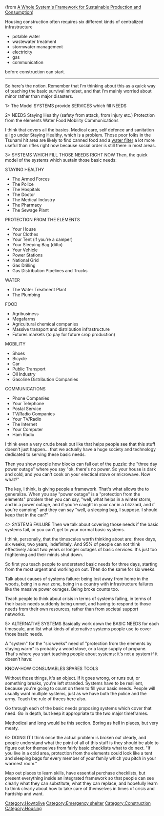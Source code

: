 (from [http://www.mst.dk/udgiv/publications/2003/87-7972-614-3/html/kap04_eng.htm#4.3 A Whole System's Framework for Sustainable Production and Consumption])

Housing construction often requires six different kinds of centralized infrastructure
*potable water
*wastewater treatment
*stormwater management
*electricity
*gas
*communication
before construction can start.

--------------

So here's the notion. Remember that I'm thinking about this as a quick way of teaching the basic survival mindset, and that I'm mainly worried about minor rather than major disasters. 

1> The Model 
SYSTEMS provide SERVICES which fill NEEDS 


2> NEEDS 
Staying Healthy (safety from attack, from injury etc.) 
Protection from the elements 
Water 
Food 
Mobility 
Communications 

I think that covers all the basics. Medical care, self defence and sanitation all go under Staying Healthy, which is a problem. Those poor folks in the Tsunami hit area are likely to find canned food and a [[water filter]] a lot more useful than rifles right now because social order is still there in most areas. 


3> SYSTEMS WHICH FILL THOSE NEEDS RIGHT NOW 
Then, the quick model of the systems which sustain those basic needs: 

STAYING HEALTHY 
* The Armed Forces 
* The Police 
* The Hospitals 
* The Doctor 
* The Medical Industry 
* The Pharmacy 
* The Sewage Plant 

PROTECTION FROM THE ELEMENTS 
* Your House 
* Your Clothes 
* Your Tent (if you're a camper) 
* Your Sleeping Bag (ditto) 
* Your Vehicle 
* Power Stations 
* National Grid 
* Gas Drilling 
* Gas Distribution Pipelines and Trucks 

WATER 
* The Water Treatment Plant 
* The Plumbing 

FOOD 
* Agribusiness 
* Megafarms 
* Agricultural chemical companies 
* Massive transport and distribution infrastructure 
* Futures markets (to pay for future crop production) 

MOBILITY 
* Shoes 
* Bicycle 
* Car 
* Public Transport 
* Oil Industry 
* Gasoline Distribution Companies 

COMMUNICATIONS 
* Phone Companies 
* Your Telephone 
* Postal Service 
* TV/Radio Companies 
* Your TV/Radio 
* The Internet 
* Your Computer 
* Ham Radio 

I think even a very crude break out like that helps people see that this stuff doesn't just happen... that we actually have a huge society and technology dedicated to serving these basic needs. 

Then you show people how blocks can fall out of the puzzle: the "three day power outage" where you say "ok, there's no power. So your house is dark and cold, and you can't cook on your electical stove or microwave. Now what?" 

The key, I think, is giving people a framework. That's what allows the to generalize. When you say "power outage" is a "protection from the elements" problem then you can say, "well, what helps in a winter storm, and in a power outage, and if you're caught in your car in a blizzard, and if you're camping" and they can say "well, a sleeping bag, I suppose. I should keep that in the car?" 

4> SYSTEMS FAILURE 
Then we talk about covering those needs if the basic systems fail, or you can't get to your normal basic systems. 

I think, personally, that the timescales worth thinking about are: three days, six weeks, two years, indefinitely. And 95% of people can not think effectively about two years or longer outages of basic services. It's just too frightening and their minds shut down. 

So first you teach people to understand basic needs for three days, starting from the most urgent and working on out. Then do the same for six weeks. 

Talk about causes of systems failure: being lost away from home in the woods, being in a war zone, being in a country with infrastructure failures like the massive power ourages. Being broke counts too. 

Teach people to think about crisis in terms of systems failing, in terms of their basic needs suddenly being unmet, and having to respond to those needs from their own resources, rather than from societal support networks. 


5> ALTERNATIVE SYSTEMS 
Basically work down the BASIC NEEDS for each timescale, and list what kinds of alternative systems people use to cover those basic needs. 

A "system" for the "six weeks" need of "protection from the elements by staying warm" is probably a wood stove, or a large supply of propane. That's where you start teaching people about systems: it's not a system if it doesn't have: 

KNOW-HOW 
CONSUMABLES 
SPARES 
TOOLS 

Without those things, it's an object. If it goes wrong, or runs out, or something breaks, you're left stranded. Systems have to be resliient, because you're going to count on them to fill your basic needs. People will usually want multiple systems, just as we have both the police and the army. Teach the rule of threes here also. 

Go through each of the basic needs proposing systems which cover that need. Go in depth, but keep it appropriate to the two major timeframes. 

Methodical and long would be this section. Boring as hell in places, but very meaty. 


6> DOING IT 
I think once the actual problem is broken out clearly, and people understand what the point of all of this stuff is they should be able to figure out for themselves from fairly basic checklists what to do next. "If you live in a cold area, protection from the elements could look like a tent and sleeping bags for every member of your family which you pitch in your warmest room." 

Map out places to learn skills, have essential purchase checklists, but present everything inside an integrated framework so that people can see clearly what they can substitute, what they can replace, and hopefully learn to think clearly about how to take care of themselves in times of crisis and hardship and want.

[[Category:Howtolive]]
[[Category:Emergency shelter]]
[[Category:Construction]]
[[Category:Housing]]